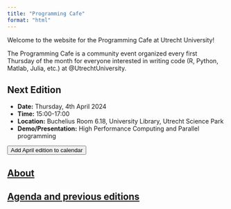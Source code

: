 ```yaml
---
title: "Programming Cafe"
format: "html"
---
```


Welcome to the website for the Programming Cafe at Utrecht University!

The Programming Cafe is a community event organized every first Thursday of the month for everyone interested in writing code (R, Python, Matlab, Julia, etc.) at @UtrechtUniversity.

::: {.callout-note icon=false}
## Next Edition

- **Date:** Thursday, 4th April 2024
- **Time:** 15:00-17:00
- **Location:** Buchelius Room 6.18, University Library, Utrecht Science Park
- **Demo/Presentation:** High Performance Computing and Parallel programming

<a href='https://www.uu.nl/en/node/133010/ics' download="Programming-Cafe">
<button type="button" class="btn btn-primary btn-sm">Add April edition to calendar</button>
</a>

:::

## [About](about.qmd)

## [Agenda and previous editions](agenda.qmd)
